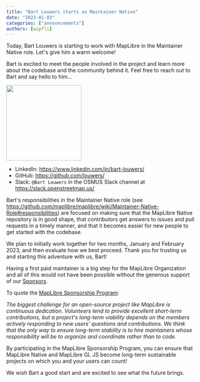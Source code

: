 ```yaml
---
title: "Bart Louwers starts as Maintainer Native"
date: "2023-01-03"
categories: ["announcements"]
authors: [wipfli]
---
```


Today, Bart Louwers is starting to work with MapLibre in the Maintainer Native role. Let's give him a warm welcome!

Bart is excited to meet the people involved in the project and learn more about the codebase and the community behind it. Feel free to reach out to Bart and say hello to him...

<p>
  <a href="https://github.com/louwers/">
    <img src="https://avatars.githubusercontent.com/u/649392?v=4" width="200" />
  </a>
</p>

- LinkedIn: https://www.linkedin.com/in/bart-louwers/
- GitHub: https://github.com/louwers/
- Slack: `@Bart Louwers` in the OSMUS Slack channel at https://slack.openstreetmap.us/

Bart's responsibilities in the Maintainer Native role (see https://github.com/maplibre/maplibre/wiki/Maintainer-Native-Role#responsibilities) are focused on making sure that the MapLibre Native repository is in good shape, that contributors get answers to issues and pull requests in a timely manner, and that it becomes easier for new people to get started with the codebase.

We plan to initially work together for two months, January and February 2023, and then evaluate how we best proceed. Thank you for trusting us and starting this adventure with us, Bart!

Having a first paid maintainer is a big step for the MapLibre Organization and all of this would not have been possible without the generous support of our [Sponsors](https://maplibre.org/sponsors/).

To quote the [MapLibre Sponsorship Program](https://maplibre.org/files/Word-Doc-MapLibre-Sponsorship-Program.pdf):

<i>
  The biggest challenge for an open-source project like MapLibre is continuous
  dedication. Volunteers tend to provide excellent short-term contributions, but
  a project's long-term viability depends on the members actively responding to
  new users’ questions and contributions. We think that the only way to ensure
  long-term stability is to hire maintainers whose responsibility will be to
  organize and coordinate rather than to code.
</i>

By participating in the MapLibre Sponsorship Program, you can ensure that MapLibre Native and MapLibre GL JS become long-term sustainable projects on which you and your users can count!

We wish Bart a good start and are excited to see what the future brings.
